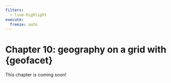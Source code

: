 ```yaml
---
filters:
  - line-highlight
execute: 
  freeze: auto
---
```


# Chapter 10: geography on a grid with {geofacet} {#sec-chap10}

::: {.callout-caution}

This chapter is coming soon!

:::